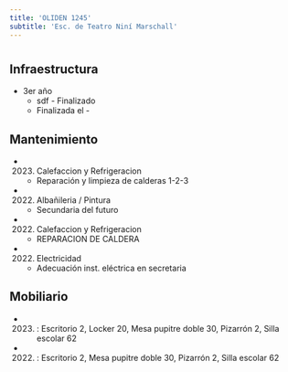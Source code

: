 ```yaml
---
title: 'OLIDEN 1245'
subtitle: 'Esc. de Teatro Niní Marschall'
---
```


#
## Infraestructura

* 3er año 
    + sdf - Finalizado 
    + Finalizada el - 






## Mantenimiento

*  (2023) Calefaccion y Refrigeracion 
    + Reparación y limpieza de calderas 1-2-3

*  (2022) Albañileria / Pintura 
    + Secundaria del futuro

*  (2022) Calefaccion y Refrigeracion 
    + REPARACION DE CALDERA

*  (2022) Electricidad 
    + Adecuación inst. eléctrica en secretaria





## Mobiliario

*  (2023) : Escritorio 2, Locker 20, Mesa pupitre doble 30, Pizarrón 2, Silla escolar 62 

*  (2022) : Escritorio 2, Mesa pupitre doble 30, Pizarrón 2, Silla escolar 62 



